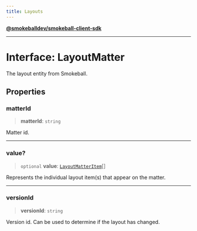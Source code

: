 ```yaml
---
title: Layouts
---
```

[**@smokeballdev/smokeball-client-sdk**](./../../../../README)

***

# Interface: LayoutMatter

The layout entity from Smokeball.

## Properties

### matterId

> **matterId**: `string`

Matter id.

***

### value?

> `optional` **value**: [`LayoutMatterItem`](./LayoutMatterItem)[]

Represents the individual layout item(s) that appear on the matter.

***

### versionId

> **versionId**: `string`

Version id. Can be used to determine if the layout has changed.
